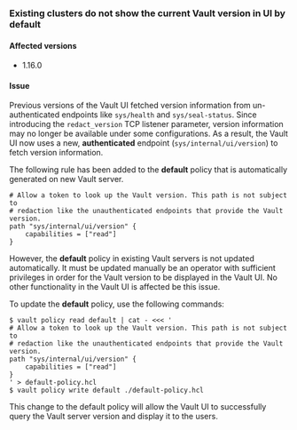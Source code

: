 ### Existing clusters do not show the current Vault version in UI by default

#### Affected versions

- 1.16.0

#### Issue

Previous versions of the Vault UI fetched version information from
un-authenticated endpoints like `sys/health` and `sys/seal-status`. Since
introducing the `redact_version` TCP listener parameter, version information may
no longer be available under some configurations. As a result, the Vault UI now
uses a new, **authenticated** endpoint (`sys/internal/ui/version`) to fetch
version information.

The following rule has been added to the **default** policy that is automatically generated on
new Vault server.

```
# Allow a token to look up the Vault version. This path is not subject to
# redaction like the unauthenticated endpoints that provide the Vault version.
path "sys/internal/ui/version" {
    capabilities = ["read"]
}
```

However, the **default** policy in existing Vault servers is not updated automatically. It
must be updated manually be an operator with sufficient privileges in order for the Vault
version to be displayed in the Vault UI. No other functionality in the Vault UI is affected
be this issue.

To update the **default** policy, use the following commands:
```shell-session
$ vault policy read default | cat - <<< '
# Allow a token to look up the Vault version. This path is not subject to
# redaction like the unauthenticated endpoints that provide the Vault version.
path "sys/internal/ui/version" {
    capabilities = ["read"]
}
' > default-policy.hcl
$ vault policy write default ./default-policy.hcl
```

This change to the default policy will allow the Vault UI to successfully query
the Vault server version and display it to the users.
